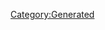 {{Texts/Music
 |ID=72
 |MusicName=妖精
 |OfficialName=妖精
 |VocalName=シェリル・ノーム starring May'n
 |VocalNameLF=シェリル・ノーム starring May'n
 |Description=作品：マクロスF<br/><br/>歌手：シェリル・ノーム starring May'n<br/><br/>作詞：真名杏樹<br/>作曲：菅野よう子
 |BuyURL=https://recochoku.jp/song/S20177071/single?ds=34295882
 |StoryDesc=
 |StoryTitle=
 |BannerId=3
 |AnmStoreURL=https://anime.dmkt-sp.jp/animestore/ci_pc?workId=20494
}}
[[Category:Generated]]
